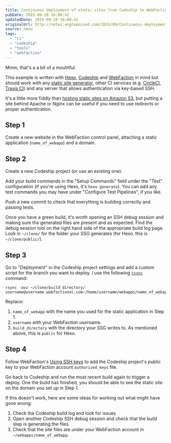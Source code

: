 ```yaml
---
title: Continuous deployment of static sites from Codeship to WebFaction with rsync
pubDate: 2015-09-28 16:00:42
updatedDate: 2015-09-28 16:00:42
originalUrl: http://notes.anglepoised.com/2015/09/Continuous-deployment-of-static-sites-from-Codeship-to-WebFaction-with-rsync
source: hexo
tags:
  - "ci"
  - "codeship"
  - "tools"
  - "webfaction"
---
```


Mmm, that's a a bit of a mouthful.

This example is written with [Hexo](https://hexo.io/), [Codeship](https://codeship.io/) and [WebFaction](https://www.webfaction.com?affiliate=beafg) in mind but should work with any [static site generator](https://www.staticgen.com/), other CI services (e.g. [CircleCI](https://circleci.com/docs/introduction-to-continuous-deployment), [Travis CI](http://docs.travis-ci.com/user/deployment/custom/)) and any server that allows authentication via key-based SSH.

It's a little more fiddly than [hosting static sites on Amazon S3](http://docs.aws.amazon.com/AmazonS3/latest/dev/WebsiteHosting.html), but putting a site behind Apache or Nginx can be useful if you need to use redirects or proper authentication.

## Step 1

Create a new website in the WebFaction control panel, attaching a static application (`name_of_webapp`) and a domain.

## Step 2

Create a new Codeship project (or use an existing one).

Add your build commands in the "Setup Commands" field under the "Test" configuration (if you're using Hexo, it's `hexo generate`). You can add any test commands you may have under "Configure Test Pipelines", if you like.

Push a new commit to check that everything is building correctly and passing tests.

Once you have a green build, it's worth opening an SSH debug session and making sure the generated files are present and as expected. Find the debug session tool on the right hand side of the appropriate build log page. Look in `~/clone/` for the folder your SSG generates (for Hexo, this is `~/clone/public/`).

## Step 3

Go to "Deployment" in the Codeship project settings and add a custom script for the branch you want to deploy. I use the following [`rsync`](http://www.evbackup.com/support-commonly-used-rsync-arguments/) command:

    rsync -avz ~/clone/build_directory/ username@username.webfactional.com:/home/username/webapps/name_of_webapp/

Replace:

1. `name_of_webapp` with the name you used for the static application in Step 1.
2. `username` with your WebFaction username.
3. `build_directory` with the directory your SSG writes to. As mentioned above, this is `public` for Hexo.

## Step 4

Follow WebFaction's [Using SSH keys](https://docs.webfaction.com/user-guide/access.html#using-ssh-keys) to add the Codeship project's public key to your WebFaction account `authorized_keys` file.

Go back to Codeship and run the most recent build again to trigger a deploy. One the build has finished, you should be able to see the static site on the domain you set up in Step 1.

If this doesn't work, here are some ideas for working out what might have gone wrong:

1. Check the Codeship build log and look for issues
2. Open another Codeship SSH debug session and check that the build step is generating the files.
3. Check that the site files are under your WebFaction account in `~/webapps/name_of_webapp`.
